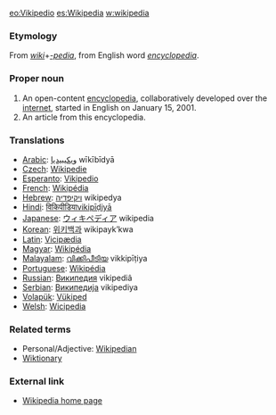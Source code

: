 [[eo:Vikipedio]] [[es:Wikipedia]] [[w:wikipedia]]
=== Etymology ===
From ''[[wiki]]''+''[[-pedia]]'', from English word ''[[encyclopedia]]''.

===Proper noun===
# An open-content [[encyclopedia]], collaboratively developed over the [[internet]], started in English on January 15, 2001.
# An article from this encyclopedia.

=== Translations ===
*[[Arabic]]: [[ويكيبيديا]] wīkībīdyā
*[[Czech]]: [[Wikipedie]]
*[[Esperanto]]: [[Vikipedio]]
*[[French]]: [[Wikipédia]]
*[[Hebrew]]: [[ויקיפדיה]] wikipedya
*[[Hindi]]: [[विकिपीडिया]]vikipīḍiyā
*[[Japanese]]: [[ウィキペディア]] wikipedia
*[[Korean]]: [[위키백과]] wikipayk’kwa
*[[Latin]]: [[Vicipædia]]
*[[Magyar]]: [[Wikipédia]]
*[[Malayalam]]: [[വിക്കിപീടിയ]] vikkipīṭiya
*[[Portuguese]]: [[Wikipédia]]
*[[Russian]]: [[Википедия]] vikipediâ
*[[Serbian]]: [[Википедија]] vikipediya
*[[Volapük]]: [[Vükiped]]
*[[Welsh]]: [[Wicipedia]]

=== Related terms ===

*Personal/Adjective: [[Wikipedian]]
*[[Wiktionary]]

=== External link ===
* [http://www.wikipedia.org/ Wikipedia home page]